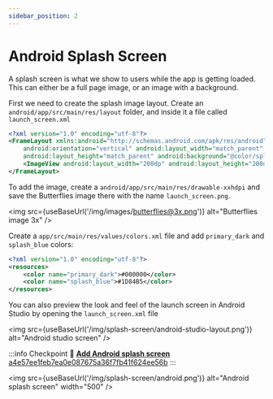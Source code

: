```yaml
---
sidebar_position: 2
---
```



# Android Splash Screen

A splash screen is what we show to users while the app is getting loaded. This can either be a full page image, or an image with a background.

First we need to create the splash image layout. Create an `android/app/src/main/res/layout` folder, and inside it a file called `launch_screen.xml`

```xml
<?xml version="1.0" encoding="utf-8"?>
<FrameLayout xmlns:android="http://schemas.android.com/apk/res/android"
    android:orientation="vertical" android:layout_width="match_parent"
    android:layout_height="match_parent" android:background="@color/splash_blue">
    <ImageView android:layout_width="200dp" android:layout_height="200dp" android:layout_gravity="center" android:src="@drawable/launch_screen" android:scaleType="centerCrop" />
</FrameLayout>
```

To add the image, create a `android/app/src/main/res/drawable-xxhdpi` and save the Butterflies image there with the name `launch_screen.png`.

<img
  src={useBaseUrl('/img/images/butterflies@3x.png')}
  alt="Butterflies image 3x"
/>

Create a `app/src/main/res/values/colors.xml` file and add `primary_dark` and `splash_blue` colors:

```xml
<?xml version="1.0" encoding="utf-8"?>
<resources>
    <color name="primary_dark">#000000</color>
    <color name="splash_blue">#1D84B5</color>
</resources>
```

You can also preview the look and feel of the launch screen in Android Studio by opening the `launch_screen.xml` file

<img
  src={useBaseUrl('/img/splash-screen/android-studio-layout.png')}
  alt="Android studio screen"
/>

:::info Checkpoint 🔗
[**Add Android splash screen** a4e57ee1feb7ea0e087675a36f7fb41f624ee56b](https://github.com/kadikraman/MoodTracker/commit/a4e57ee1feb7ea0e087675a36f7fb41f624ee56b)
:::

<img
  src={useBaseUrl('/img/splash-screen/android.png')}
  alt="Android splash screen"
  width="500"
/>
